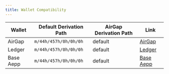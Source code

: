 ```yaml
---
title: Wallet Compatibility
---
```



<WalletCompatibilityIntro />

| Wallet    | Default Derivation Path | AirGap Derivation Path | Link                                 |
| --------- | ----------------------- | ---------------------- | ------------------------------------ |
| AirGap    | `m/44h/457h/0h/0h/0h`   | default                | [AirGap](https://airgap.it)          |
| Ledger    | `m/44h/457h/0h/0h/0h`   | default                | [Ledger](https://www.ledger.com/)    |
| Base Aepp | `m/44h/457h/0h/0h/0h`   | default                | [Base Aepp](https://base.aepps.com/) |
